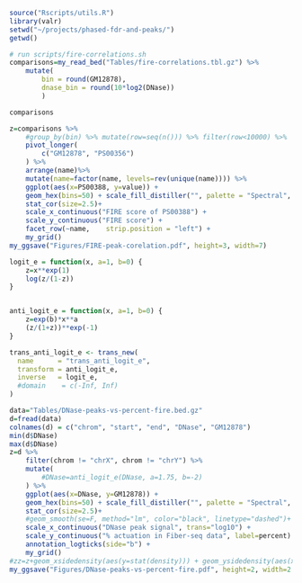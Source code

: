 ```r
source("Rscripts/utils.R")
library(valr)
setwd("~/projects/phased-fdr-and-peaks/")
getwd()
```

```r
# run scripts/fire-correlations.sh
comparisons=my_read_bed("Tables/fire-correlations.tbl.gz") %>%
    mutate(
        bin = round(GM12878),
        dnase_bin = round(10*log2(DNase))
        ) 

comparisons  
```

```r
z=comparisons %>% 
    #group_by(bin) %>% mutate(row=seq(n())) %>% filter(row<10000) %>%
    pivot_longer(
        c("GM12878", "PS00356")
    ) %>%
    arrange(name)%>%
    mutate(name=factor(name, levels=rev(unique(name)))) %>%
    ggplot(aes(x=PS00388, y=value)) +
    geom_hex(bins=50) + scale_fill_distiller("", palette = "Spectral", trans="log10") +
    stat_cor(size=2.5)+
    scale_x_continuous("FIRE score of PS00388") + 
    scale_y_continuous("FIRE score") + 
    facet_row(~name,    strip.position = "left") + 
    my_grid() 
my_ggsave("Figures/FIRE-peak-corelation.pdf", height=3, width=7)
```

```r

logit_e = function(x, a=1, b=0) {
    z=x**exp(1)
    log(z/(1-z))
}


anti_logit_e = function(x, a=1, b=0) {
    z=exp(b)*x**a
    (z/(1+z))**exp(-1)
}

trans_anti_logit_e <- trans_new(
  name      = "trans_anti_logit_e",
  transform = anti_logit_e,
  inverse   = logit_e,
  #domain    = c(-Inf, Inf)
)

data="Tables/DNase-peaks-vs-percent-fire.bed.gz"
d=fread(data)
colnames(d) = c("chrom", "start", "end", "DNase", "GM12878")
min(d$DNase)
max(d$DNase)
z=d %>%
    filter(chrom != "chrX", chrom != "chrY") %>%
    mutate(
        #DNase=anti_logit_e(DNase, a=1.75, b=-2)
    ) %>%
    ggplot(aes(x=DNase, y=GM12878)) +
    geom_hex(bins=50) + scale_fill_distiller("", palette = "Spectral", trans="log10") +
    stat_cor(size=2.5)+
    #geom_smooth(se=F, method="lm", color="black", linetype="dashed")+
    scale_x_continuous("DNase peak signal", trans="log10") + 
    scale_y_continuous("% actuation in Fiber-seq data", label=percent) + 
    annotation_logticks(side="b") + 
    my_grid() 
#zz=z+geom_xsidedensity(aes(y=stat(density))) + geom_ysidedensity(aes(x=stat(density))) 
my_ggsave("Figures/DNase-peaks-vs-percent-fire.pdf", height=2, width=2.75)
```
